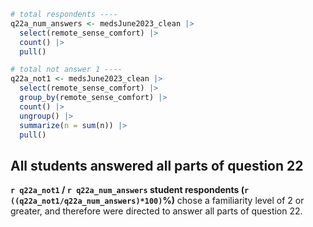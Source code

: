 ```r
# total respondents ----
q22a_num_answers <- medsJune2023_clean |> 
  select(remote_sense_comfort) |> 
  count() |> 
  pull()

# total not answer 1 ----
q22a_not1 <- medsJune2023_clean |> 
  select(remote_sense_comfort) |> 
  group_by(remote_sense_comfort) |>
  count() |>
  ungroup() |> 
  summarize(n = sum(n)) |> 
  pull()
```

::: {.callout-note}
## All students answered all parts of question 22
**`r q22a_not1` / `r q22a_num_answers` student respondents (`r ((q22a_not1/q22a_num_answers)*100)`%)** chose a familiarity level of 2 or greater, and therefore were directed to answer all parts of question 22.
:::